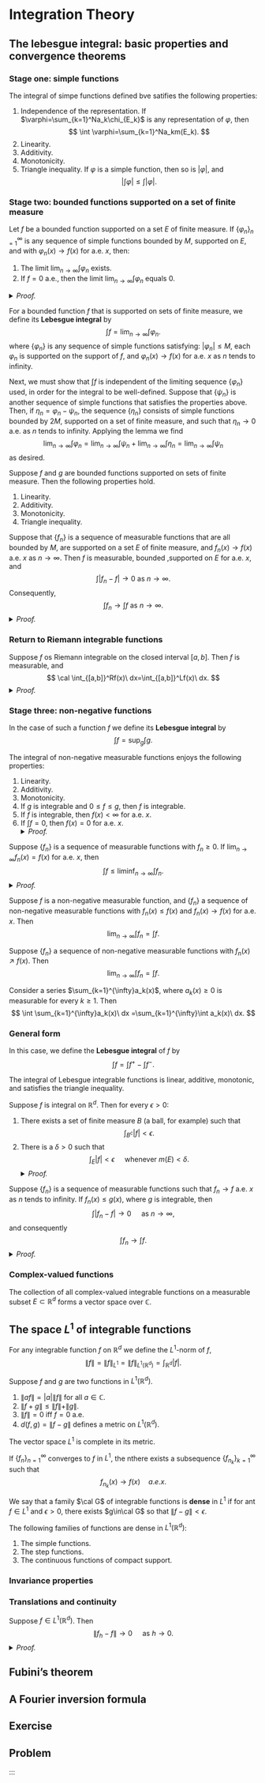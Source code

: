 # Integration Theory {#ch2}

## The lebesgue integral: basic properties and convergence theorems

### Stage one: simple functions

:::{.proposition}
The integral of simpe functions defined bve satifies the following properties:

1. Independence of the representation. If $\varphi=\sum_{k=1}^Na_k\chi_{E_k}$ is any representation of $\varphi$, then
$$
\int \varphi=\sum_{k=1}^Na_km(E_k).
$$
2. Linearity.
3. Additivity. 
4. Monotonicity.
5. Triangle inequality. If $\varphi$ is a simple function, then so is $|\varphi|$, and
$$
\left|\int\varphi\right|\le \int|\varphi|.
$$
:::

### Stage two: bounded functions supported on a set of finite measure

:::{.lemma #l}
Let $f$ be a bounded function supported on a set $E$ of finite measure. If $\{\varphi_n\}_{n=1}^\infty$ is any sequence of simple functions bounded by $M$, supported on $E$, and with $\varphi_n(x)\to f(x)$ for a.e. $x$, then:

1. The limit $\lim_{n\to\infty}\int\varphi_n$ exists.
2. If $f=0$ a.e., then the limit $\lim_{n\to\infty}\int\varphi_n$ equals 0.
:::
<details>
<summary>*Proof.*</summary>
Setting $I_n=\int\varphi_n$ and applying Egorov's theorem which is proven in Chapter \@ref(ch1) we have that for and large $n$ and $m$
$$
\begin{aligned}
|I_n-I_m| &\le \int_E|\varphi_n-\varphi_m|\\
&=\int_{A_\epsilon}|\varphi_n-\varphi_m|+\int_{E-A_\epsilon}|\varphi_n-\varphi_m|\\
&\le \int_{A_\epsilon}\epsilon\ dx+\int_{E-A_\epsilon}2M\ dx\\
&\le m(E)\epsilon+2M\epsilon.
\end{aligned}
$$
given any $\epsilon>0$.
This proves that $\{I_n\}$ os a Cauchy sequence nd hence converges. If $f=0$, letting $m$ tend to infinity we have $|I_n-f|=|I_n|\le m(E)\epsilon+2M\epsilon$, which yields $\lim_{n\to\infty}I_n=0$.
</details>

For a bounded function $f$ that is supported on sets of finite measure, we define its **Lebesgue integral** by
$$
\int f=\lim_{n\to\infty}\int\varphi_n.
$$
where $\{\varphi_n\}$ is any sequence of simple functions satisfying: $|\varphi_n|\le M$, each $\varphi_n$ is supported on the support of $f$, and $\varphi_n(x)\to f(x)$ for a.e. $x$ as $n$ tends to infinity.

Next, we must show that $\int f$ is independent of the limiting sequence $\{\varphi_n\}$ used, in order for the integral to be well-defined. Suppose that $\{\psi_n\}$ is another sequence of simple functions that satisfies the properties above. Then, if $\eta_n = \varphi_n- \psi_n$, the sequence $\{\eta_n\}$ consists of simple functions bounded by $2M$, supported on a set of finite measure, and such that $\eta_n\to 0$ a.e. as $n$ tends to infinity. Applying the lemma we find
$$
\lim_{n\to\infty}\int \varphi_n =\lim_{n\to\infty}\int \psi_n+\lim_{n\to\infty}\int \eta_n=\lim_{n\to\infty}\int \psi_n
$$
as desired.

:::{.proposition}
Suppose $f$ and $g$ are bounded functions supported on sets of finite measure. Then the following properties hold.

1. Linearity.
2. Additivity.
4. Monotonicity.
4. Triangle inequality.
:::

:::{.theorem #b name="Bounded convergence theorem"}
Suppose that $\{f_n\}$ is a sequence of measurable functions that are all bounded by $M$, are supported on a set $E$ of finite measure, and $f_n(x)\to f(x)$ a.e. $x$ as $n\to\infty$. Then $f$ is measurable, bounded ,supported on $E$ for a.e. $x$, and
$$
\int|f_n-f|\to 0 \text{ as } n\to\infty.
$$
Consequently,
$$
\int f_n\to \int f  \text{ as } n\to\infty.
$$
<details>
<summary>*Proof.*</summary>
The proof is a reprise of the argument in Lemma \@ref(lem:l). Given $\epsilon>0$, we may find, by Egorov' theorem,
$$
\begin{aligned}
\int|f_n-f| &\le \int_{A_\epsilon}|f_n-f|+\int_{E-A_\epsilon}|f_n-f|\\
&\le m(E)\epsilon+2M\epsilon.
\end{aligned}
$$
for all large $n$.
</details>
:::

### Return to Riemann integrable functions

:::{.theorem}
Suppose $f$ os Riemann integrable on the closed interval $[a,b]$. Then $f$ is measurable, and
$$
\cal \int_{[a,b]}^Rf(x)\ dx=\int_{[a,b]}^Lf(x)\ dx.
$$
<details>
<summary>*Proof.*</summary>
By definition of Riemann integrability, $f$ is bounded, say $|f(x)|\le M$, and we may construct two consequences of step functions $\{\varphi_k\}$ and $\{\psi_k\}$ that satisfy the following properties: $|\varphi_k(x)\le M|$ and $|\psi_k(x)\le M|$ for all $x\in[a,b]$ and $k\ge 1$,
$$
\varphi_1(x)\le \varphi_2(x) \le \cdots\le f\le\cdots\le \psi_2(x)\le \psi_1,
$$
and
$$
\lim_{k\to\infty}\cal \int_{[a,b]}^R\varphi_k(x)\ dx=\lim_{k\to\infty}\cal \int_{[a,b]}^R\psi_k(x)\ dx=\cal \int_{[a,b]}^Rf(x)\ dx.
$$
Notice that
$$
\int_{[a,b]}^\mathcal{R}\varphi_k(x)\ dx=\int_{[a,b]}^\mathcal{L}\varphi_k(x)\ dx \text{ and }\cal \int_{[a,b]}^R\psi_k(x)\ dx=\cal \int_{[a,b]}^L\psi_k(x)\ dx.
$$
Consider Theorem \@ref(thm:b) (Bounded convergence theorem) and you will complete the proof.
</details>
:::

### Stage three: non-negative functions

In the case of such a function $f$ we define its **Lebesgue integral** by
$$
\int f =\sup_g\int g.
$$

:::{.proposition}
The integral of non-negative measurable functions enjoys the following properties:

1. Linearity.
2. Additivity.
3. Monotonicity.
4. If $g$ is integrable and $0\le f\le g$, then $f$ is integrable.
5. If $f$ is integrable, then $f(x)<\infty$ for a.e. $x$.
6. If $\int f=0$, then $f(x)=0$ for a.e. $x$.
<details>
<summary>*Proof.*</summary>
We just prove the first assertion. Let $\varphi$, $\psi$ and $\eta$ be non-negative functions bounded and supported on sets of finite measure, where $\varphi\le f$, $\psi\le g$ and $\eta\le f+g$, then $\varphi+\psi\le f+g$. Consequently,
$$
\int f+ \int g\le \int (f+g).
$$
On the other hand, if we define $\eta_1=\min(f(x),\eta(x))$ and $\eta_2=\eta-\eta_1$, then
$$
\int \eta=\int(\eta_1+\eta_2)=\int \eta_1+\int \eta_2\le\int f+ \int g,
$$
which means that
$$
\int (f+g)\le \int f+ \int g.
$$
</details>
:::

:::{.lemma #fatou name="Fatou"}
Suppose $\{f_n\}$ is a sequence of measurable functions with $f_n\ge 0$. If $\lim_{n\to\infty}f_n(x)=f(x)$ for a.e. $x$, then
$$
\int f\leq \liminf_{n\to\infty}\int f_n.
$$
<details>
<summary>*Proof.*</summary>
Suppose $0\le g\le f$, where $g$ is bounded and supported on a set $E$ of finite measure. If we set $g_n(x)=\min(g(x),f_n(x))$, then $g_n\to g$ a.e. as $n\to \infty$. By Theorem \@ref(thm:b) (Bounded convergence theorem) we have
$$
\int g_n\to \int g.
$$
Since $g_n\le f_n$, we have $\int f_n\le \int g_n$, so that
$$
\int g\le \liminf_{n\to\infty}\int f_n.
$$
Taking the supremum over all $g$ yields the desired inequality.
</details>
:::

:::{.corollary}
Suppose $f$ is a non-negative measurable function, and $\{f_n\}$ a sequence of non-negative measurable functions with $f_n(x) \le f(x)$ and $f_n(x)\to f(x)$ for a.e. $x$. Then
$$
\lim_{n\to\infty}\int f_n=\int f.
$$
:::

:::{.corollary #m name="Monotone convergence theorem"}
Suppose $\{f_n\}$ a sequence of non-negative measurable functions with $f_n(x) \nearrow f(x)$. Then
$$
\lim_{n\to\infty}\int f_n=\int f.
$$
:::

:::{.corollary #sm}
Consider a series $\sum_{k=1}^{\infty}a_k(x)$, where $a_k(x)\ge 0$ is measurable for every $k\ge 1$. Then
$$
\int \sum_{k=1}^{\infty}a_k(x)\ dx =\sum_{k=1}^{\infty}\int a_k(x)\ dx.
$$
:::

### General form

In this case, we define the **Lebesgue integral** of $f$ by
$$
\int f =\int f^+-\int f^-.
$$

:::{.proposition}
The integral of Lebesgue integrable functions is linear, additive, monotonic, and satisfies the triangle inequality.
:::

:::{.proposition #uc}
Suppose $f$ is integral on $\mathbb{R}^d$. Then for every $\epsilon>0$:

1. There exists a set of finite measure $B$ (a ball, for example) such that
$$
\int_{B^c}|f|<\epsilon.
$$
2. There is a $\delta>0$ such that
$$
\int_E|f|<\epsilon\quad \text{ whenever }m(E)<\delta.
$$
<details>
<summary>*Proof.*</summary>
Assume that $f\ge 0$: 1. $B_N=(-N,N)$; 2. $E_N=\{x:f(x)\le N\}$.
</details>
:::

:::{.theorem #dc name="Dominated convergence theorem"}
Suppose $\{f_n\}$ is a sequence of measurable functions such that $f_n\to f$ a.e. $x$ as $n$ tends to infinity. If $f_n(x)\le g(x)$, where $g$ is integrable, then
$$
\int |f_n-f|\to 0 \quad \text{ as }n\to \infty,
$$
and consequently
$$
\int f_n \to \int f.
$$
<details>
<summary>*Proof.*</summary>
For each $N\ge 0$ let $E_N=\{x:|x|\le N, g(x)\le N\}$.
$$
\begin{aligned}
\int|f_n-f|&=\int_{E_N}|f_n-f|+\int_{E_N^c}|f_n-f|\\
&\le \int_{E_N}|f_n-f|+2\int_{E_N^c}g\\
&\le \epsilon +2\epsilon
\end{aligned}
$$
for all large $n$. This prove the theorem.
</details>
:::

### Complex-valued functions

The collection of all complex-valued integrable functions on a measurable subset $E\subset \mathbb{R}^d$ forms a vector space over $\mathbb{C}$.

## The space $L^1$ of integrable functions
For any integrable function $f$ on $\mathbb{R}^d$ we define the $L^1$-norm of $f$,
$$
\|f\|=\|f\|_{L^1}=\|f\|_{L^1(\mathbb{R}^d)}=\int_{\mathbb{R}^d}|f|.
$$

:::{.proposition}
Suppose $f$ and $g$ are two functions in $L^1(\mathbb{R}^d)$.

1. $\|af\|=|a|\|f\|$ for all $a\in\mathbb{C}$.
2. $\|f+g\|\le \|f\|+\|g\|$.
3. $\|f\|=0$ iff $f=0$ a.e.
4. $d(f,g)=\|f-g\|$ defines a metric on $L^1(\mathbb{R}^d)$.
:::

:::{.theorem #rf name="Riesz-Fischer"}
The vector space $L^1$ is complete in its metric.
:::

:::{.corollary}
If $\{f_n\}_{n=1}^\infty$ converges to $f$ in $L^1$, the nthere exists a subsequence $\{f_{n_k}\}_{k=1}^\infty$ such that
$$
f_{n_k}(x)\to f(x)\quad a.e. x.
$$
:::

We say that a family $\cal G$ of integrable functions is **dense** in $L^1$ if for ant $f\in L^1$ and $\epsilon>0$, there exists $g\in\cal G$ so that $\|f-g\|<\epsilon$.

:::{.theorem #d}
The following families of functions are dense in $L^1(\mathbb{R}^d)$:

1. The simple functions.
2. The step functions.
3. The continuous functions of compact support.
:::


### Invariance properties

### Translations and continuity

:::{.proposition}
Suppose $f\in L^1(\mathbb{R}^d)$. Then
$$
\|f_h-f\|\to 0\quad \text{ as }h\to 0.
$$
<details>
<summary>*Proof.*</summary>
By Theorem \@ref(thm:d), find a continuous function with compact support to approximate $f$.
</details>
:::

## Fubini's theorem

## A Fourier inversion formula

## Exercise

## Problem
:::
